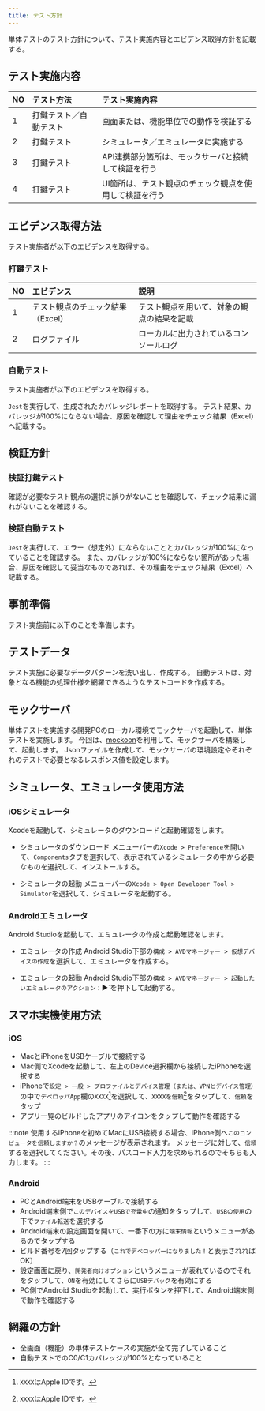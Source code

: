 ```yaml
---
title: テスト方針
---
```


単体テストのテスト方針について、テスト実施内容とエビデンス取得方針を記載する。

## テスト実施内容

| NO | テスト方法 | テスト実施内容 |
| --- | :--- | :--- |
| 1 | 打鍵テスト／自動テスト | 画面または、機能単位での動作を検証する |
| 2 | 打鍵テスト | シミュレータ／エミュレータに実施する |
| 3 | 打鍵テスト | API連携部分箇所は、モックサーバと接続して検証を行う |
| 4 | 打鍵テスト | UI箇所は、テスト観点のチェック観点を使用して検証を行う |

## エビデンス取得方法

テスト実施者が以下のエビデンスを取得する。

### 打鍵テスト

| NO | エビデンス | 説明 |
| --- | :--- | :--- |
| 1 | テスト観点のチェック結果（Excel） | テスト観点を用いて、対象の観点の結果を記載 |
| 2 | ログファイル | ローカルに出力されているコンソールログ |

### 自動テスト

テスト実施者が以下のエビデンスを取得する。

`Jest`を実行して、生成されたカバレッジレポートを取得する。
テスト結果、カバレッジが100%にならない場合、原因を確認して理由をチェック結果（Excel）へ記載する。

## 検証方針

### 検証打鍵テスト

確認が必要なテスト観点の選択に誤りがないことを確認して、チェック結果に漏れがないことを確認する。

### 検証自動テスト

`Jest`を実行して、エラー（想定外）にならないこととカバレッジが100%になっていることを確認する。
また、カバレッジが100%にならない箇所があった場合、原因を確認して妥当なものであれば、その理由をチェック結果（Excel）へ記載する。

## 事前準備

テスト実施前に以下のことを準備します。

## テストデータ

テスト実施に必要なデータパターンを洗い出し、作成する。
自動テストは、対象となる機能の処理仕様を網羅できるようなテストコードを作成する。

## モックサーバ

単体テストを実施する開発PCのローカル環境でモックサーバを起動して、単体テストを実施します。
今回は、[mockoon][mockoon]を利用して、モックサーバを構築して、起動します。
Jsonファイルを作成して、モックサーバの環境設定やそれぞれのテストで必要となるレスポンス値を設定します。

[mockoon]:https://mockoon.com/

## シミュレータ、エミュレータ使用方法

### iOSシミュレータ

Xcodeを起動して、シミュレータのダウンロードと起動確認をします。

- シミュレータのダウンロード
メニューバーの`Xcode > Preference`を開いて、`Components`タブを選択して、表示されているシミュレータの中から必要なものを選択して、インストールする。

- シミュレータの起動
メニューバーの`Xcode > Open Developer Tool > Simulator`を選択して、シミュレータを起動する。

### Androidエミュレータ

Android Studioを起動して、エミュレータの作成と起動確認をします。

- エミュレータの作成
Android Studio下部の`構成 > AVDマネージャー > 仮想デバイスの作成`を選択して、エミュレータを作成する。

- エミュレータの起動
Android Studio下部の`構成 > AVDマネージャー > 起動したいエミュレータのアクション：`▶`を押下して起動する。

## スマホ実機使用方法

### iOS

- MacとiPhoneをUSBケーブルで接続する
- Mac側でXcodeを起動して、左上のDevice選択欄から接続したiPhoneを選択する
- iPhoneで`設定 > 一般 > プロファイルとデバイス管理（または、VPNとデバイス管理）`の中で`デベロッパApp`欄の`XXXX`[^1]を選択して、`XXXXを信頼`[^1]をタップして、`信頼`をタップ
- アプリ一覧のビルドしたアプリのアイコンをタップして動作を確認する

:::note
使用するiPhoneを初めてMacにUSB接続する場合、iPhone側へ`このコンピュータを信頼しますか？`のメッセージが表示されます。
メッセージに対して、`信頼`するを選択してください。その後、パスコード入力を求められるのでそちらも入力します。
:::

[^1]: `XXXX`はApple IDです。

### Android

- PCとAndroid端末をUSBケーブルで接続する
- Android端末側で`このデバイスをUSBで充電中`の通知をタップして、`USBの使用`の下で`ファイル転送`を選択する
- Android端末の設定画面を開いて、一番下の方に`端末情報`というメニューがあるのでタップする
- ビルド番号を7回タップする（`これでデベロッパーになりました！`と表示されればOK）
- 設定画面に戻り、`開発者向けオプション`というメニューが表れているのでそれをタップして、`ON`を有効にしてさらに`USBデバッグ`を有効にする
- PC側でAndroid Studioを起動して、実行ボタンを押下して、Android端末側で動作を確認する

## 網羅の方針

- 全画面（機能）の単体テストケースの実施が全て完了していること
- 自動テストでのC0/C1カバレッジが100%となっていること
